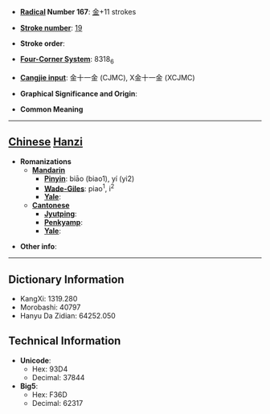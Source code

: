 * '''[[Wiktionary:Chinese radical index| Radical]] Number 167''': [[Wiktionary:Chinese radical index 金|金]]+11 strokes

* '''[[Wiktionary:Chinese total strokes index|Stroke number]]''': [[Wiktionary:Chinese total strokes index 19|19]]

* '''Stroke order''': 

* '''[[Wiktionary:Chinese four corner index|Four-Corner System]]''': 8318<sub>6</sub>

* '''[[Wiktionary:Chinese Cangjie index|Cangjie input]]''': 金十一金 (CJMC), X金十一金 (XCJMC)

* '''Graphical Significance and Origin''': 

* '''Common Meaning'''

----

== [[Chinese]] [[Hanzi]] ==

* '''Romanizations'''
** '''[[Mandarin]]'''
*** '''[[Pinyin]]''': biāo (biao1), yí (yi2)
*** '''[[Wade-Giles]]''': piao<sup>1</sup>, i<sup>2</sup>
*** '''[[Yale]]''': 
** '''[[Cantonese]]'''
*** '''[[Jyutping]]''':
*** '''[[Penkyamp]]''': 
*** '''[[Yale]]''': 

* '''Other info''': 

----

== Dictionary Information ==

* KangXi: 1319.280
* Morobashi: 40797
* Hanyu Da Zidian: 64252.050

== Technical Information ==

* '''Unicode''':
** Hex: 93D4
** Decimal: 37844
* '''Big5''':
** Hex: F36D
** Decimal: 62317
